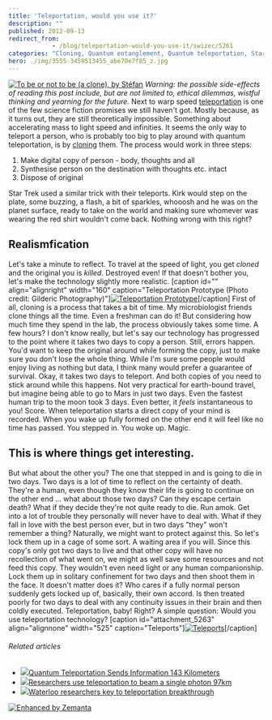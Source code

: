 ```yaml
---
title: 'Teleportation, would you use it?'
description: ""
published: 2012-09-13
redirect_from: 
            - /blog/teleportation-would-you-use-it/swizec/5261
categories: "Cloning, Quantum entanglement, Quantum teleportation, Star Trek, Teleportation, Uncategorized"
hero: ./img/3555-3459513455_abe70e7f85_z.jpg
---
```

[![To be or not to be (a clone), by Stéfan](./img/3555-3459513455_abe70e7f85_z.jpg "To be or not to be (a clone), by Stéfan")](http://www.flickr.com/photos/st3f4n/3459513455/) _Warning: the possible side-effects of reading this post include, but are not limited to, ethical dilemmas, wistful thinking and yearning for the future._ Next to warp speed [teleportation](http://en.wikipedia.org/wiki/Teleportation "Teleportation") is one of the few science fiction promises we still haven't got. Mostly because, as it turns out, they are still theoretically impossible. Something about accelerating mass to light speed and infinities. It seems the only way to teleport a person, who is probably too big to play around with quantum teleportation, is by [cloning](http://en.wikipedia.org/wiki/Cloning "Cloning") them. The process would work in three steps:

1. Make digital copy of person - body, thoughts and all
2. Synthesise person on the destination with thoughts etc. intact
3. Dispose of original

Star Trek used a similar trick with their teleports. Kirk would step on the plate, some buzzing, a flash, a bit of sparkles, whooosh and he was on the planet surface, ready to take on the world and making sure whomever was wearing the red shirt wouldn't come back. Nothing wrong with this right?

## Realismfication

Let's take a minute to reflect. To travel at the speed of light, you get _cloned_ and the original you is _killed_. Destroyed even! If that doesn't bother you, let's make the technology slightly more realistic. \[caption id="" align="alignright" width="160" caption="Teleportation Prototype (Photo credit: Gilderic Photography)"][![Teleportation Prototype](./img/3124-3250633626_0ec6dfa6e2_m.jpg "Teleportation Prototype")](http://www.flickr.com/photos/78415063@N00/3250633626)\[/caption] First of all, cloning is a process that takes a bit of time. My microbiologist friends clone things all the time. Even a freshman can do it! But considering how much time they spend in the lab, the process obviously takes some time. A few hours? I don't know really, but let's say our technology has progressed to the point where it takes two days to copy a person. Still, errors happen. You'd want to keep the original around while forming the copy, just to make sure you don't lose the whole thing. While I'm sure some people would enjoy living as nothing but data, I think many would prefer a guarantee of survival. Okay, it takes two days to teleport. And both copies of you need to stick around while this happens. Not very practical for earth-bound travel, but imagine being able to go to Mars in just two days. Even the fastest human trip to the moon took 3 days. Even better, it _feels_ instantaneous to you! Score. When teleportation starts a direct copy of your mind is recorded. When you wake up fully formed on the other end it will feel like no time has passed. You stepped in. You woke up. Magic.

## This is where things get interesting.

But what about the other you? The one that stepped in and is going to die in two days. Two days is a lot of time to reflect on the certainty of death. They're a human, even though they know their life is going to continue on the other end ... what about those two days? Can they escape certain death? What if they decide they're not quite ready to die. Run amok. Get into a lot of trouble they personally will never have to deal with. What if they fall in love with the best person ever, but in two days "they" won't remember a thing? Naturally, we might want to protect against this. So let's lock them up in a cage of some sort. A waiting area if you will. Since this copy's only got two days to live and that other copy will have no recollection of what went on, we might as well save some resources and not feed this copy. They wouldn't even need light or any human companionship. Lock them up in solitary confinement for two days and then shoot them in the face. It doesn't matter does it? Who cares if a fully normal person suddenly gets locked up of, basically, their own accord. Is then treated poorly for two days to deal with any continuity issues in their brain and then coldly executed. Teleportation, baby! Right? A simple question: Would you use teleportation technology? \[caption id="attachment_5263" align="alignnone" width="525" caption="Teleports"][![Teleports](http://swizec.com/blog/wp-content/uploads/2012/09/teleportation_0129.jpeg "Teleports")](./img/blog-wp-content-uploads-2012-09-teleportation_0129.jpg)\[/caption]

###### Related articles

- [![](http://i.zemanta.com/110616338_80_80.jpg)](http://tech.slashdot.org/story/12/09/06/1239210/quantum-teleportation-sends-information-143-kilometers)[Quantum Teleportation Sends Information 143 Kilometers](http://tech.slashdot.org/story/12/09/06/1239210/quantum-teleportation-sends-information-143-kilometers)
- [![](http://i.zemanta.com/noimg_39_80_80.jpg)](http://refreshingnews99.blogspot.com/2012/09/researchers-use-teleportation-to-beam.html)[Researchers use teleportation to beam a single photon 97km](http://refreshingnews99.blogspot.com/2012/09/researchers-use-teleportation-to-beam.html)
- [![](http://i.zemanta.com/110820035_80_80.jpg)](http://metronews.ca/news/kitchener/361634/waterloo-researchers-key-to-teleportation-breakthrough/)[Waterloo researchers key to teleportation breakthrough](http://metronews.ca/news/kitchener/361634/waterloo-researchers-key-to-teleportation-breakthrough/)

[![Enhanced by Zemanta](http://img.zemanta.com/zemified_e.png?x-id=ab220bea-b703-4ef3-b29a-730e88b1446f)](http://www.zemanta.com/?px "Enhanced by Zemanta")